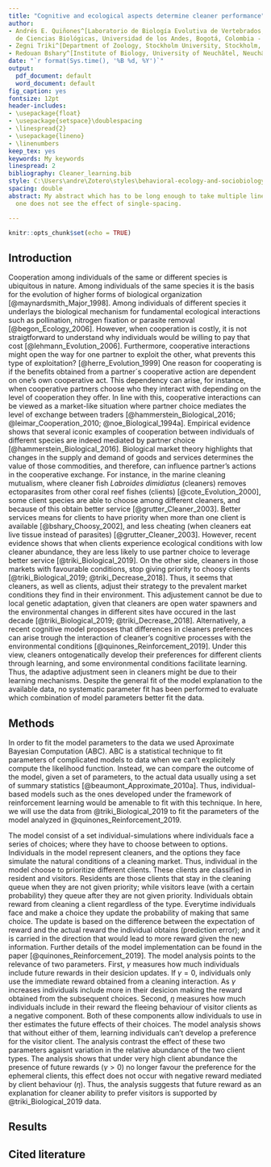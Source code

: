 ```yaml
---
title: "Cognitive and ecological aspects determine cleaner performance"
author:
- Andrés E. Quiñones^[Laboratorio de Biología Evolutiva de Vertebrados, Departamento
  de Ciencias Biológicas, Universidad de los Andes, Bogotá, Colombia - andresqp@gmail.com]
- Zegni Triki^[Department of Zoology, Stockholm University, Stockholm, Sweden]
- Redouan Bshary^[Institute of Biology, University of Neuchâtel, Neuchâtel, Switzerland]
date: "`r format(Sys.time(), '%B %d, %Y')`"
output:
  pdf_document: default
  word_document: default
fig_caption: yes
fontsize: 12pt
header-includes:
- \usepackage{float}
- \usepackage{setspace}\doublespacing
- \linespread{2}
- \usepackage{lineno}
- \linenumbers
keep_tex: yes
keywords: My keywords
linespread: 2
bibliography: Cleaner_learning.bib
style: C:\Users\andre\Zotero\styles\behavioral-ecology-and-sociobiology.csl
spacing: double
abstract: My abstract which has to be long enough to take multiple lines otherwise
  one does not see the effect of single-spacing.

---
```


```r
knitr::opts_chunk$set(echo = TRUE)
```

## Introduction

Cooperation among individuals of the same or different species is ubiquitous in nature. 
Among individuals of the same species it is the basis for the evolution of  higher 
forms of biological organization [@maynardsmith_Major_1998]. 
Among individuals of different species it underlays the biological mechanism for 
fundamental ecological interactions such as pollination, nitrogen fixation or 
parasite removal [@begon_Ecology_2006]. However, when cooperation is costly, 
it is not straigtforward to understand why individuals would be willing to pay that cost [@lehmann_Evolution_2006]. Furthermore, cooperative interactions might open the way for 
one partner to exploit the other, what prevents this type of exploitation? [@herre_Evolution_1999]
One reason for cooperating is if the benefits obtained from a partner´s 
cooperative action are dependent on one's own cooperative act. 
This dependency can arise, for instance, when cooperative partners
choose who they interact with depending on the level of cooperation they offer. 
In line with this, cooperative interactions can be viewed as a market-like situation 
where partner choice mediates the level of exchange between traders [@hammerstein_Biological_2016; @leimar_Cooperation_2010; @noe_Biological_1994a]. Empirical evidence shows
that several iconic examples of cooperation between individuals of different species 
are indeed mediated by partner choice [@hammerstein_Biological_2016]. Biological market theory highlights 
that changes in the supply and demand of goods and services determines the value of 
those commodities, and therefore, can influence partner's actions in the cooperative 
exchange. For instance, in the marine cleaning mutualism, where cleaner fish 
_Labroides dimidiatus_ (cleaners) removes ectoparasites from other coral reef fishes (clients) [@cote_Evolution_2000],
some client species are able to choose among different cleaners, and because of this
obtain better service [@grutter_Cleaner_2003]. Better services means for clients to have priority when 
more than one client is available [@bshary_Choosy_2002], and less cheating (when cleaners eat live tissue
instead of parasites) [@grutter_Cleaner_2003]. However, recent evidence shows that when clients experience
ecological conditions with low cleaner abundance, they are less likely to use partner
choice to leverage better service [@triki_Biological_2019]. On the other side, 
cleaners in those markets with favourable conditions, stop giving priority to choosy clients [@triki_Biological_2019; @triki_Decrease_2018]. Thus, it seems that cleaners, as well as clients,
adjust their strategy to the prevalent market conditions they find in their environment. 
This adjustement cannot be due to local genetic adaptation, given that cleaners are open water spawners 
and the environmental changes in different sites have occured in the last decade [@triki_Biological_2019; @triki_Decrease_2018]. Alternatively, a recent cognitive model proposes that differences in 
cleaners preferences can arise trough the interaction of cleaner's cognitive processes 
with the environmental conditions [@quinones_Reinforcement_2019]. Under this view,
cleaners ontogenatically develop their preferences for different clients through learning,
and some environmental conditions facilitate learning. Thus, the adaptive adjustment 
seen in cleaners might be due to their learning mechanisms. Despite the general fit of the 
model explanation to the available data, no systematic parameter fit has been performed to 
evaluate which combination of model parameters better fit the data. 

## Methods

In order to fit the model parameters to the data we used Aproximate Bayesian Computation (ABC). ABC is a statistical technique to fit parameters of complicated models to data when we can't explicitely compute the likelihood function. Instead, we can compare the outcome of the model, given a set of parameters, to the actual data usually using a set of summary statistics [@beaumont_Approximate_2010a]. Thus, individual-based models such as the ones developed under the framework of reinforcement learning would be amenable to fit with this technique. In here, we will use the data from @triki_Biological_2019 to fit the parameters of the  model analyzed in @quinones_Reinforcement_2019. 

The model consist of a set individual-simulations where individuals face a series of choices; where they have to choose between to options. Individuals in the model represent cleaners, and the options they face simulate the natural conditions of a cleaning market. Thus, individual in the model choose to prioritize  different clients. These clients are classified in resident and visitors. Residents are those clients that stay in the cleaning queue when they are not given priority; while visitors leave (with a certain probability) they queue after they are not given priority. Individuals obtain reward from cleaning a client regardless of the type.  Everytime individuals face and make a choice they update the probability of making that same choice. The update is based on the difference between the expectation of reward and the actual reward the individual obtains (prediction error); and it is carried in the direction that would lead to more reward given the new information. Further details of the model implementation can be found in the paper [@quinones_Reinforcement_2019]. The model analysis points to the relevance of two parameters. First, $\gamma$ measures how much individuals include future rewards in their desicion updates. If $\gamma=0$, individuals only use the immediate reward obtained from a cleaning interaction. As $\gamma$ increases individuals include more in their desicion making the reward obtained from the subsequent choices. Second, $\eta$ measures how much individuals include in their reward the fleeing behaviour of visitor clients as a negative component. Both of these components allow individuals to use in ther estimates the future effects of their choices. The model analysis shows that without either of them, learning individuals can't develop a preference for the visitor client. The analysis contrast the effect of these two parameters agaisnt variation in the relative abundance of the two client types. The analysis shows that under very high client abundance the presence of  future rewards ($\gamma>0$) no longer favour the preference for the ephemeral clients, this effect does not occur with negative reward mediated by client behaviour ($\eta$). Thus, the analysis suggests that future reward as an explanation for cleaner ability to prefer visitors is supported by @triki_Biological_2019 data. 






## Results






## Cited literature